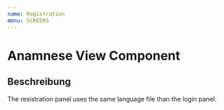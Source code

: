 ```yaml
---
name: Registration
menu: SCREENS
---
```



# Anamnese View Component

<Props of={Registration} />

## Beschreibung

The resistration panel uses the same language file than the login panel.
